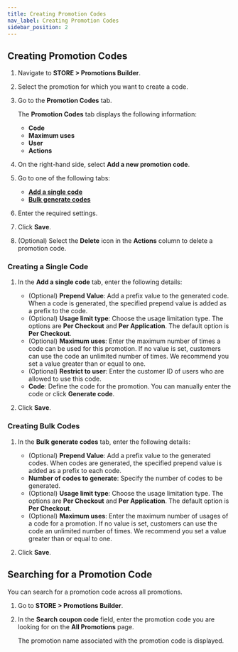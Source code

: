 ```yaml
---
title: Creating Promotion Codes
nav_label: Creating Promotion Codes
sidebar_position: 2
---
```


## Creating Promotion Codes

1. Navigate to **STORE > Promotions Builder**.
1. Select the promotion for which you want to create a code.
1. Go to the **Promotion Codes** tab. 

    The **Promotion Codes** tab displays the following information:

    - **Code**
    - **Maximum uses**
    - **User**
    - **Actions**

1. On the right-hand side, select **Add a new promotion code**.
1. Go to one of the following tabs:

    - [**Add a single code**](#creating-a-single-code)
    - [**Bulk generate codes**](#creating-bulk-codes)

1. Enter the required settings.
1. Click **Save**.
1. (Optional) Select the **Delete** icon in the **Actions** column to delete a promotion code.

### Creating a Single Code

1. In the **Add a single code** tab, enter the following details:

    - (Optional) **Prepend Value**: Add a prefix value to the generated code. When a code is generated, the specified prepend value is added as a prefix to the code.
    - (Optional) **Usage limit type**: Choose the usage limitation type. The options are **Per Checkout** and **Per Application**. The default option is **Per Checkout**.
    - (Optional) **Maximum uses**: Enter the maximum number of times a code can be used for this promotion. If no value is set, customers can use the code an unlimited number of times. We recommend you set a value greater than or equal to one.
    - (Optional) **Restrict to user**: Enter the customer ID of users who are allowed to use this code.
    - **Code**: Define the code for the promotion. You can manually enter the code or click **Generate code**.

1. Click **Save**.

### Creating Bulk Codes

1. In the **Bulk generate codes** tab, enter the following details:

    - (Optional) **Prepend Value**: Add a prefix value to the generated codes. When codes are generated, the specified prepend value is added as a prefix to each code.
    - **Number of codes to generate**: Specify the number of codes to be generated.
    - (Optional) **Usage limit type**: Choose the usage limitation type. The options are **Per Checkout** and **Per Application**. The default option is **Per Checkout**.
    - (Optional) **Maximum uses**: Enter the maximum number of usages of a code for a promotion. If no value is set, customers can use the code an unlimited number of times. We recommend you set a value greater than or equal to one.
1. Click **Save**.

## Searching for a Promotion Code

You can search for a promotion code across all promotions.

1. Go to **STORE > Promotions Builder**.
1. In the **Search coupon code** field, enter the promotion code you are looking for on the **All Promotions** page.

    The promotion name associated with the promotion code is displayed.


